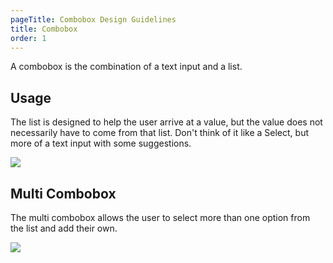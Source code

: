 ```yaml
---
pageTitle: Combobox Design Guidelines
title: Combobox
order: 1
---
```



<PageContent componentName="combobox" type="design">

<LeadParagraph>
  A combobox is the combination of a text input and a list.
</LeadParagraph>

## Usage

The list is designed to help the user arrive at a value, but the value does not necessarily have to come from that list. Don't think of it like a Select, but more of a text input with some suggestions.

![ ](../../images/inputs/combobox-example.png)

## Multi Combobox

The multi combobox allows the user to select more than one option from the list and add their own.

![ ](../../images/inputs/multi-combobox-example.png)

</PageContent>
